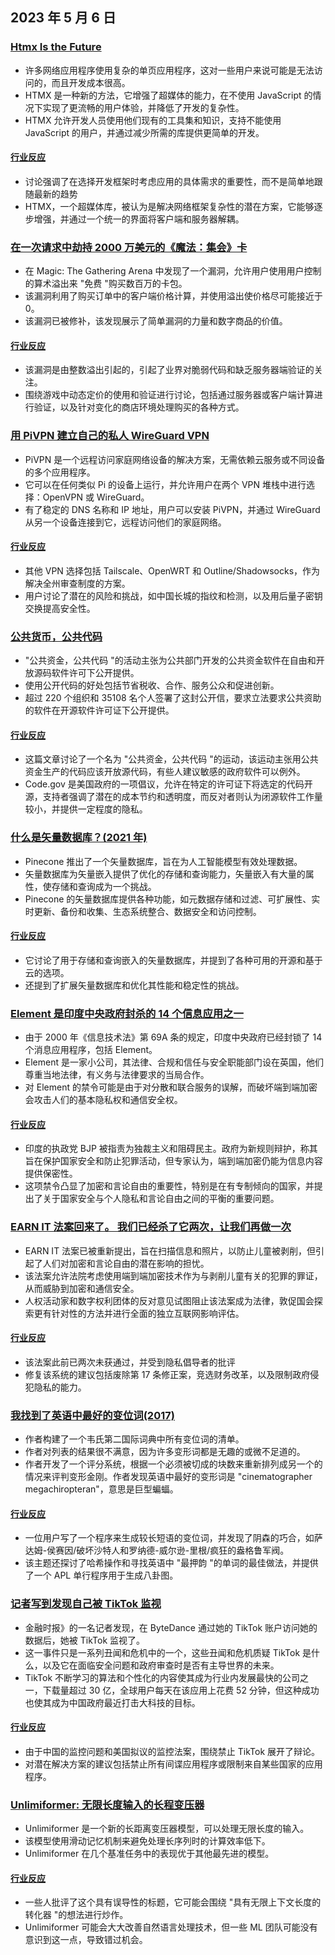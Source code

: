 

<CallToAction />

<Steps>

## 2023 年 5 月 6 日

### [Htmx Is the Future](https://quii.dev/HTMX_is_the_Future)

- 许多网络应用程序使用复杂的单页应用程序，这对一些用户来说可能是无法访问的，而且开发成本很高。
- HTMX 是一种新的方法，它增强了超媒体的能力，在不使用 JavaScript 的情况下实现了更流畅的用户体验，并降低了开发的复杂性。
- HTMX 允许开发人员使用他们现有的工具集和知识，支持不能使用 JavaScript 的用户，并通过减少所需的库提供更简单的开发。

#### [行业反应](http://news.ycombinator.com/item?id=35829733)

- 讨论强调了在选择开发框架时考虑应用的具体需求的重要性，而不是简单地跟随最新的趋势
- HTMX，一个超媒体库，被认为是解决网络框架复杂性的潜在方案，它能够逐步增强，并通过一个统一的界面将客户端和服务器解耦。

### [在一次请求中劫持 2000 万美元的《魔法：集会》卡](https://www.mayer.cool/writings/Heisting-20-Million-in-Magic-Cards/)

- 在 Magic: The Gathering Arena 中发现了一个漏洞，允许用户使用用户控制的算术溢出来 "免费 "购买数百万的卡包。
- 该漏洞利用了购买订单中的客户端价格计算，并使用溢出使价格尽可能接近于 0。
- 该漏洞已被修补，该发现展示了简单漏洞的力量和数字商品的价值。

#### [行业反应](http://news.ycombinator.com/item?id=35824115)

- 该漏洞是由整数溢出引起的，引起了业界对脆弱代码和缺乏服务器端验证的关注。
- 围绕游戏中动态定价的使用和验证进行讨论，包括通过服务器或客户端计算进行验证，以及针对变化的商店环境处理购买的各种方式。

### [用 PiVPN 建立自己的私人 WireGuard VPN](https://www.jeffgeerling.com/blog/2023/build-your-own-private-wireguard-vpn-pivpn)

- PiVPN 是一个远程访问家庭网络设备的解决方案，无需依赖云服务或不同设备的多个应用程序。
- 它可以在任何类似 Pi 的设备上运行，并允许用户在两个 VPN 堆栈中进行选择：OpenVPN 或 WireGuard。
- 有了稳定的 DNS 名称和 IP 地址，用户可以安装 PiVPN，并通过 WireGuard 从另一个设备连接到它，远程访问他们的家庭网络。

#### [行业反应](http://news.ycombinator.com/item?id=35828046)

- 其他 VPN 选择包括 Tailscale、OpenWRT 和 Outline/Shadowsocks，作为解决全州审查制度的方案。
- 用户讨论了潜在的风险和挑战，如中国长城的指纹和检测，以及用后量子密钥交换提高安全性。

### [公共货币，公共代码](https://publiccode.eu/en/)

- "公共资金，公共代码 "的活动主张为公共部门开发的公共资金软件在自由和开放源码软件许可下公开提供。
- 使用公开代码的好处包括节省税收、合作、服务公众和促进创新。
- 超过 220 个组织和 35108 名个人签署了这封公开信，要求立法要求公共资助的软件在开源软件许可证下公开提供。

#### [行业反应](http://news.ycombinator.com/item?id=35824320)

- 这篇文章讨论了一个名为 "公共资金，公共代码 "的运动，该运动主张用公共资金生产的代码应该开放源代码，有些人建议敏感的政府软件可以例外。
- Code.gov 是美国政府的一项倡议，允许在特定的许可证下将选定的代码开源，支持者强调了潜在的成本节约和透明度，而反对者则认为闭源软件工作量较小，并提供一定程度的隐私。

### [什么是矢量数据库？(2021 年)](https://www.pinecone.io/learn/vector-database/)

- Pinecone 推出了一个矢量数据库，旨在为人工智能模型有效处理数据。
- 矢量数据库为矢量嵌入提供了优化的存储和查询能力，矢量嵌入有大量的属性，使存储和查询成为一个挑战。
- Pinecone 的矢量数据库提供各种功能，如元数据存储和过滤、可扩展性、实时更新、备份和收集、生态系统整合、数据安全和访问控制。

#### [行业反应](http://news.ycombinator.com/item?id=35826929)

- 它讨论了用于存储和查询嵌入的矢量数据库，并提到了各种可用的开源和基于云的选项。
- 还提到了扩展矢量数据库和优化其性能和稳定性的挑战。

### [Element 是印度中央政府封杀的 14 个信息应用之一](https://element.io/blog/india-bans-flagship-client-for-the-matrix-network/)

- 由于 2000 年《信息技术法》第 69A 条的规定，印度中央政府已经封锁了 14 个消息应用程序，包括 Element。
- Element 是一家小公司，其法律、合规和信任与安全职能部门设在英国，他们尊重当地法律，有义务与法律要求的当局合作。
- 对 Element 的禁令可能是由于对分散和联合服务的误解，而破坏端到端加密会攻击人们的基本隐私权和通信安全权。

#### [行业反应](http://news.ycombinator.com/item?id=35826946)

- 印度的执政党 BJP 被指责为独裁主义和阻碍民主。政府为新规则辩护，称其旨在保护国家安全和防止犯罪活动，但专家认为，端到端加密仍能为信息内容提供保密性。
- 这项禁令凸显了加密和言论自由的重要性，特别是在有专制倾向的国家，并提出了关于国家安全与个人隐私和言论自由之间的平衡的重要问题。

### [EARN IT 法案回来了。 我们已经杀了它两次，让我们再做一次](https://tutanota.com/blog/posts/earn-it-barr-encryption)

- EARN IT 法案已被重新提出，旨在扫描信息和照片，以防止儿童被剥削，但引起了人们对加密和言论自由的潜在影响的担忧。
- 该法案允许法院考虑使用端到端加密技术作为与剥削儿童有关的犯罪的罪证，从而威胁到加密和通信安全。
- 人权活动家和数字权利团体的反对意见试图阻止该法案成为法律，敦促国会探索更有针对性的方法并进行全面的独立互联网影响评估。

#### [行业反应](http://news.ycombinator.com/item?id=35826088)

- 该法案此前已两次未获通过，并受到隐私倡导者的批评
- 修复该系统的建议包括废除第 17 条修正案，竞选财务改革，以及限制政府侵犯隐私的能力。

### [我找到了英语中最好的变位词(2017)](https://blog.plover.com/lang/anagram-scoring.html)

- 作者构建了一个韦氏第二国际词典中所有变位词的清单。
- 作者对列表的结果很不满意，因为许多变形词都是无趣的或微不足道的。
- 作者开发了一个评分系统，根据一个必须被切成的块数来重新排列成另一个的情况来评判变形金刚。作者发现英语中最好的变形词是 "cinematographer megachiropteran"，意思是巨型蝙蝠。

#### [行业反应](http://news.ycombinator.com/item?id=35824173)

- 一位用户写了一个程序来生成较长短语的变位词，并发现了阴森的巧合，如萨达姆-侯赛因/破坏沙特人和罗纳德-威尔逊-里根/疯狂的盎格鲁军阀。
- 该主题还探讨了哈希操作和寻找英语中 "最押韵 "的单词的最佳做法，并提供了一个 APL 单行程序用于生成八卦图。

### [记者写到发现自己被 TikTok 监视](https://arstechnica.com/tech-policy/2023/05/tiktok-spied-on-me-why/)

- 金融时报》的一名记者发现，在 ByteDance 通过她的 TikTok 账户访问她的数据后，她被 TikTok 监视了。
- 这一事件只是一系列丑闻和危机中的一个，这些丑闻和危机质疑 TikTok 是什么，以及它在面临安全问题和政府审查时是否有主导世界的未来。
- TikTok 不断学习的算法和个性化的内容使其成为行业内发展最快的公司之一，下载量超过 30 亿，全球用户每天在该应用上花费 52 分钟，但这种成功也使其成为中国政府最近打击大科技的目标。

#### [行业反应](http://news.ycombinator.com/item?id=35829294)

- 由于中国的监控问题和美国拟议的监控法案，围绕禁止 TikTok 展开了辩论。
- 对潜在解决方案的建议包括禁止所有间谍应用程序或限制来自某些国家的应用程序。

### [Unlimiformer: 无限长度输入的长程变压器](https://arxiv.org/abs/2305.01625)

- Unlimiformer 是一个新的长距离变压器模型，可以处理无限长度的输入。
- 该模型使用滑动记忆机制来避免处理长序列时的计算效率低下。
- Unlimiformer 在几个基准任务中的表现优于其他最先进的模型。

#### [行业反应](http://news.ycombinator.com/item?id=35832802)

- 一些人批评了这个具有误导性的标题，它可能会围绕 "具有无限上下文长度的转化器 "的想法进行炒作。
- Unlimiformer 可能会大大改善自然语言处理技术，但一些 ML 团队可能没有意识到这一点，导致错过机会。

</Steps>
